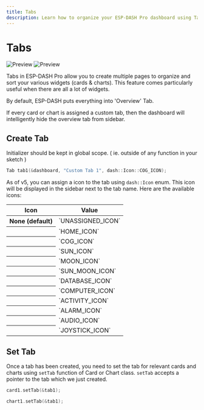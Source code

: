 ```yaml
---
title: Tabs
description: Learn how to organize your ESP-DASH Pro dashboard using Tabs to create multiple pages and efficiently manage large numbers of widgets, cards, and charts in a structured layout.
---
```



# Tabs

<ProCallout />

<img className="my-6 hidden dark:block max-w-[300px] rounded-lg" src="/img/v5/tabs-dark.png" alt="Preview" />
<img className="my-6 dark:hidden max-w-[300px] rounded-lg" src="/img/v5/tabs-light.png" alt="Preview" />

Tabs in ESP-DASH Pro allow you to create multiple pages to organize and sort your various widgets (cards & charts). This feature comes particularly useful when there are all a lot of widgets.

By default, ESP-DASH puts everything into 'Overview' Tab.

<Callout>
  If every card or chart is assigned a custom tab, then the dashboard will intelligently hide the overview tab from sidebar.
</Callout>

## Create Tab
Initializer should be kept in global scope. ( ie. outside of any function in your sketch )

```cpp
Tab tab1(&dashboard, "Custom Tab 1", dash::Icon::COG_ICON);
```

As of v5, you can assign a icon to the tab using `dash::Icon` enum. This icon will be displayed in the sidebar next to the tab name. Here are the available icons:

<div class="my-4 relative overflow-x-auto shadow-md sm:rounded-lg max-w-[500px]">
    <table class="w-full text-sm text-left rtl:text-right text-zinc-500 dark:text-zinc-400">
        <thead class="text-xs text-zinc-700 uppercase bg-zinc-100 dark:bg-zinc-900 dark:text-zinc-400">
            <tr>
                <th scope="col" class="px-6 py-3">
                  Icon
                </th>
                <th scope="col" class="px-6 py-3">
                  Value
                </th>
            </tr>
        </thead>
        <tbody>
            <tr class="odd:bg-white odd:dark:bg-zinc-950 even:bg-zinc-50 even:dark:bg-zinc-900 border-b dark:border-zinc-800 border-zinc-200">
                <th scope="row" class="px-6 py-2 font-medium text-zinc-900 whitespace-nowrap dark:text-white">
                  None (default)
                </th>
                <td class="px-6 py-4">
                  `UNASSIGNED_ICON`
                </td>
            </tr>
            <tr class="odd:bg-white odd:dark:bg-zinc-950 even:bg-zinc-50 even:dark:bg-zinc-900 border-b dark:border-zinc-800 border-zinc-200">
                <th scope="row" class="px-6 py-2 font-medium text-zinc-900 whitespace-nowrap dark:text-white">
                  <HomeIcon className="size-5 self-auto" />
                </th>
                <td class="px-6 py-4">
                  `HOME_ICON`
                </td>
            </tr>
            <tr class="odd:bg-white odd:dark:bg-zinc-950 even:bg-zinc-50 even:dark:bg-zinc-900 border-b dark:border-zinc-800 border-zinc-200">
                <th scope="row" class="px-6 py-2 font-medium text-zinc-900 whitespace-nowrap dark:text-white">
                  <CogIcon className="size-5 self-auto" />
                </th>
                <td class="px-6 py-4">
                  `COG_ICON`
                </td>
            </tr>
            <tr class="odd:bg-white odd:dark:bg-zinc-950 even:bg-zinc-50 even:dark:bg-zinc-900 border-b dark:border-zinc-800 border-zinc-200">
                <th scope="row" class="px-6 py-2 font-medium text-zinc-900 whitespace-nowrap dark:text-white">
                  <SunIcon className="size-5 self-auto" />
                </th>
                <td class="px-6 py-4">
                  `SUN_ICON`
                </td>
            </tr>
            <tr class="odd:bg-white odd:dark:bg-zinc-950 even:bg-zinc-50 even:dark:bg-zinc-900 border-b dark:border-zinc-800 border-zinc-200">
                <th scope="row" class="px-6 py-2 font-medium text-zinc-900 whitespace-nowrap dark:text-white">
                  <MoonIcon className="size-5 self-auto" />
                </th>
                <td class="px-6 py-4">
                  `MOON_ICON`
                </td>
            </tr>
            <tr class="odd:bg-white odd:dark:bg-zinc-950 even:bg-zinc-50 even:dark:bg-zinc-900 border-b dark:border-zinc-800 border-zinc-200">
                <th scope="row" class="px-6 py-2 font-medium text-zinc-900 whitespace-nowrap dark:text-white">
                  <SunMoonIcon className="size-5 self-auto" />
                </th>
                <td class="px-6 py-4">
                  `SUN_MOON_ICON`
                </td>
            </tr>
            <tr class="odd:bg-white odd:dark:bg-zinc-950 even:bg-zinc-50 even:dark:bg-zinc-900 border-b dark:border-zinc-800 border-zinc-200">
                <th scope="row" class="px-6 py-2 font-medium text-zinc-900 whitespace-nowrap dark:text-white">
                  <DatabaseIcon className="size-5 self-auto" />
                </th>
                <td class="px-6 py-4">
                  `DATABASE_ICON`
                </td>
            </tr>
            <tr class="odd:bg-white odd:dark:bg-zinc-950 even:bg-zinc-50 even:dark:bg-zinc-900 border-b dark:border-zinc-800 border-zinc-200">
                <th scope="row" class="px-6 py-2 font-medium text-zinc-900 whitespace-nowrap dark:text-white">
                  <ComputerIcon className="size-5 self-auto" />
                </th>
                <td class="px-6 py-4">
                  `COMPUTER_ICON`
                </td>
            </tr>
            <tr class="odd:bg-white odd:dark:bg-zinc-950 even:bg-zinc-50 even:dark:bg-zinc-900 border-b dark:border-zinc-800 border-zinc-200">
                <th scope="row" class="px-6 py-2 font-medium text-zinc-900 whitespace-nowrap dark:text-white">
                  <ActivityIcon className="size-5 self-auto" />
                </th>
                <td class="px-6 py-4">
                  `ACTIVITY_ICON`
                </td>
            </tr>
            <tr class="odd:bg-white odd:dark:bg-zinc-950 even:bg-zinc-50 even:dark:bg-zinc-900 border-b dark:border-zinc-800 border-zinc-200">
                <th scope="row" class="px-6 py-2 font-medium text-zinc-900 whitespace-nowrap dark:text-white">
                  <AlarmClockIcon className="size-5 self-auto" />
                </th>
                <td class="px-6 py-4">
                  `ALARM_ICON`
                </td>
            </tr>
            <tr class="odd:bg-white odd:dark:bg-zinc-950 even:bg-zinc-50 even:dark:bg-zinc-900 border-b dark:border-zinc-800 border-zinc-200">
                <th scope="row" class="px-6 py-2 font-medium text-zinc-900 whitespace-nowrap dark:text-white">
                  <AudioWaveformIcon className="size-5 self-auto" />
                </th>
                <td class="px-6 py-4">
                  `AUDIO_ICON`
                </td>
            </tr>
            <tr class="odd:bg-white odd:dark:bg-zinc-950 even:bg-zinc-50 even:dark:bg-zinc-900 border-b dark:border-zinc-800 border-zinc-200">
                <th scope="row" class="px-6 py-2 font-medium text-zinc-900 whitespace-nowrap dark:text-white">
                  <JoystickIcon className="size-5 self-auto" />
                </th>
                <td class="px-6 py-4">
                  `JOYSTICK_ICON`
                </td>
            </tr>
        </tbody>
    </table>
</div>

## Set Tab
Once a tab has been created, you need to set the tab for relevant cards and charts using `setTab` function of Card or Chart class. `setTab` accepts a pointer to the tab which we just created.

```cpp
card1.setTab(&tab1);
```

```cpp
chart1.setTab(&tab1);
```